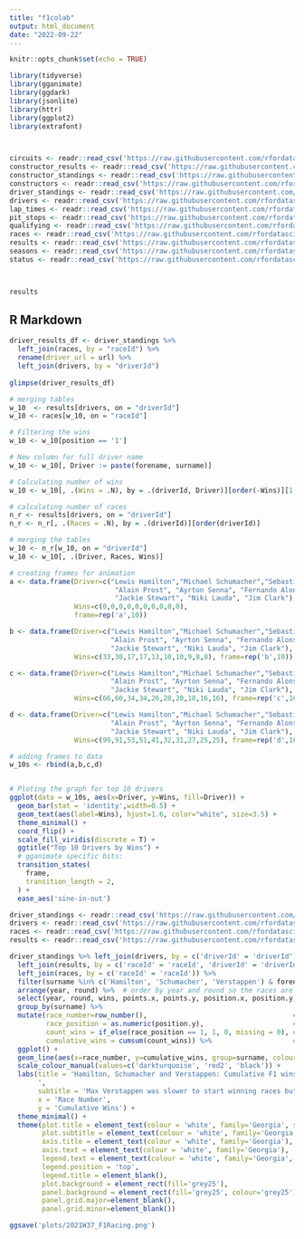 ```yaml
---
title: "f1colab"
output: html_document
date: "2022-09-22"
---
```


```r
knitr::opts_chunk$set(echo = TRUE)

library(tidyverse)
library(gganimate)
library(ggdark)
library(jsonlite)
library(httr)
library(ggplot2)
library(extrafont)



circuits <- readr::read_csv('https://raw.githubusercontent.com/rfordatascience/tidytuesday/master/data/2021/2021-09-07/circuits.csv')
constructor_results <- readr::read_csv('https://raw.githubusercontent.com/rfordatascience/tidytuesday/master/data/2021/2021-09-07/constructor_results.csv')
constructor_standings <- readr::read_csv('https://raw.githubusercontent.com/rfordatascience/tidytuesday/master/data/2021/2021-09-07/constructor_standings.csv')
constructors <- readr::read_csv('https://raw.githubusercontent.com/rfordatascience/tidytuesday/master/data/2021/2021-09-07/constructors.csv')
driver_standings <- readr::read_csv('https://raw.githubusercontent.com/rfordatascience/tidytuesday/master/data/2021/2021-09-07/driver_standings.csv')
drivers <- readr::read_csv('https://raw.githubusercontent.com/rfordatascience/tidytuesday/master/data/2021/2021-09-07/drivers.csv')
lap_times <- readr::read_csv('https://raw.githubusercontent.com/rfordatascience/tidytuesday/master/data/2021/2021-09-07/lap_times.csv')
pit_stops <- readr::read_csv('https://raw.githubusercontent.com/rfordatascience/tidytuesday/master/data/2021/2021-09-07/pit_stops.csv')
qualifying <- readr::read_csv('https://raw.githubusercontent.com/rfordatascience/tidytuesday/master/data/2021/2021-09-07/qualifying.csv')
races <- readr::read_csv('https://raw.githubusercontent.com/rfordatascience/tidytuesday/master/data/2021/2021-09-07/races.csv')
results <- readr::read_csv('https://raw.githubusercontent.com/rfordatascience/tidytuesday/master/data/2021/2021-09-07/results.csv')
seasons <- readr::read_csv('https://raw.githubusercontent.com/rfordatascience/tidytuesday/master/data/2021/2021-09-07/seasons.csv')
status <- readr::read_csv('https://raw.githubusercontent.com/rfordatascience/tidytuesday/master/data/2021/2021-09-07/status.csv')



results


```

## R Markdown


```r


driver_results_df <- driver_standings %>% 
  left_join(races, by = "raceId") %>% 
  rename(driver_url = url) %>% 
  left_join(drivers, by = "driverId")
  
glimpse(driver_results_df)
```



```r
# merging tables 
w_10  <- results[drivers, on = "driverId"]
w_10 <- races[w_10, on = "raceId"]

# Filtering the wins
w_10 <- w_10[position == '1']

# New column for full driver name
w_10 <- w_10[, Driver := paste(forename, surname)]

# Calculating number of wins
w_10 <- w_10[, .(Wins = .N), by = .(driverId, Driver)][order(-Wins)][1:10]

# calculating number of races
n_r <- results[drivers, on = "driverId"]
n_r <- n_r[, .(Races = .N), by = .(driverId)][order(driverId)]

# merging the tables
w_10 <- n_r[w_10, on = "driverId"]
w_10 <- w_10[, .(Driver, Races, Wins)]

# creating frames for animation
a <- data.frame(Driver=c("Lewis Hamilton","Michael Schumacher","Sebastian Vettel", 
                          "Alain Prost", "Ayrton Senna", "Fernando Alonso", "Nigel Mansell",
                          "Jackie Stewart", "Niki Lauda", "Jim Clark"), 
                Wins=c(0,0,0,0,0,0,0,0,0,0), 
                frame=rep('a',10))

b <- data.frame(Driver=c("Lewis Hamilton","Michael Schumacher","Sebastian Vettel", 
                         "Alain Prost", "Ayrton Senna", "Fernando Alonso", "Nigel Mansell",
                         "Jackie Stewart", "Niki Lauda", "Jim Clark"), 
                Wins=c(33,30,17,17,13,10,10,9,8,8), frame=rep('b',10))

c <- data.frame(Driver=c("Lewis Hamilton","Michael Schumacher","Sebastian Vettel", 
                         "Alain Prost", "Ayrton Senna", "Fernando Alonso", "Nigel Mansell",
                         "Jackie Stewart", "Niki Lauda", "Jim Clark"), 
                Wins=c(66,60,34,34,26,20,20,18,16,16), frame=rep('c',10))

d <- data.frame(Driver=c("Lewis Hamilton","Michael Schumacher","Sebastian Vettel", 
                         "Alain Prost", "Ayrton Senna", "Fernando Alonso", "Nigel Mansell",
                         "Jackie Stewart", "Niki Lauda", "Jim Clark"), 
                Wins=c(99,91,53,51,41,32,31,27,25,25), frame=rep('d',10))

# adding frames to data
w_10s <- rbind(a,b,c,d)


# Ploting the graph for top 10 drivers
ggplot(data = w_10s, aes(x=Driver, y=Wins, fill=Driver)) + 
  geom_bar(stat = 'identity',width=0.5) +
  geom_text(aes(label=Wins), hjust=1.6, color="white", size=3.5) +
  theme_minimal() +
  coord_flip() +
  scale_fill_viridis(discrete = T) +
  ggtitle("Top 10 Drivers by Wins") +
  # gganimate specific bits:
  transition_states(
    frame,
    transition_length = 2,
  ) +
  ease_aes('sine-in-out')

```

```r
driver_standings <- readr::read_csv('https://raw.githubusercontent.com/rfordatascience/tidytuesday/master/data/2021/2021-09-07/driver_standings.csv')
drivers <- readr::read_csv('https://raw.githubusercontent.com/rfordatascience/tidytuesday/master/data/2021/2021-09-07/drivers.csv')
races <- readr::read_csv('https://raw.githubusercontent.com/rfordatascience/tidytuesday/master/data/2021/2021-09-07/races.csv')
results <- readr::read_csv('https://raw.githubusercontent.com/rfordatascience/tidytuesday/master/data/2021/2021-09-07/results.csv')

driver_standings %>% left_join(drivers, by = c('driverId' = 'driverId')) %>%
  left_join(results, by = c('raceId' = 'raceId', 'driverId' = 'driverId')) %>%
  left_join(races, by = c('raceId' = 'raceId')) %>%
  filter(surname %in% c('Hamilton', 'Schumacher', 'Verstappen') & forename %in% c('Lewis', 'Michael', 'Max')) %>%
  arrange(year, round) %>%  # order by year and round so the races are in chronological order.
  select(year, round, wins, points.x, points.y, position.x, position.y, surname) %>%
  group_by(surname) %>%
  mutate(race_number=row_number(),                                    # calculate the race number of each drivers career
         race_position = as.numeric(position.y),                      # change race position to numeric
         count_wins = if_else(race_position == 1, 1, 0, missing = 0), # Keep track of each win
         cumulative_wins = cumsum(count_wins)) %>%                    # Sum up the total number of wins
  ggplot() +
  geom_line(aes(x=race_number, y=cumulative_wins, group=surname, colour=surname), size=1) +
  scale_colour_manual(values=c('darkturquoise', 'red2', 'black')) +
  labs(title = 'Hamilton, Schumacher and Verstappen: Cumulative F1 wins over time
       ',
       subtitle = 'Max Verstappen was slower to start winning races but has recently had a lot of wins and is \nstarting to catch up with Lewis Hamilton',
       x = 'Race Number',
       y = 'Cumulative Wins') +
  theme_minimal() +
  theme(plot.title = element_text(colour = 'white', family='Georgia', size = 16),
        plot.subtitle = element_text(colour = 'white', family='Georgia', size = 14),
        axis.title = element_text(colour = 'white', family='Georgia'),
        axis.text = element_text(colour = 'white', family='Georgia'),
        legend.text = element_text(colour = 'white', family='Georgia', size=12),
        legend.position = 'top',
        legend.title = element_blank(),
        plot.background = element_rect(fill='grey25'),
        panel.background = element_rect(fill='grey25', colour='grey25'),
        panel.grid.major=element_blank(),
        panel.grid.minor=element_blank())

ggsave('plots/2021W37_F1Racing.png')  



```
